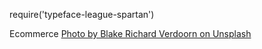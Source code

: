require('typeface-league-spartan')

<Application/>

<Metatags
  title="Ecommerce site | May 28 | CSS Grid a day"
  description="An example of using CSS grid every day, from May 1–31st, 2019."
  thumbnail=""
  url="https://cssgrid31.brett.cool/opengraph/may-28.png"
  pathname="/may-28"
/>

<Footer date={28} prev={true}>

Ecommerce
[Photo by Blake Richard Verdoorn on Unsplash][p]

[p]: https://unsplash.com/photos/gM-RfQsZK98
</Footer>
